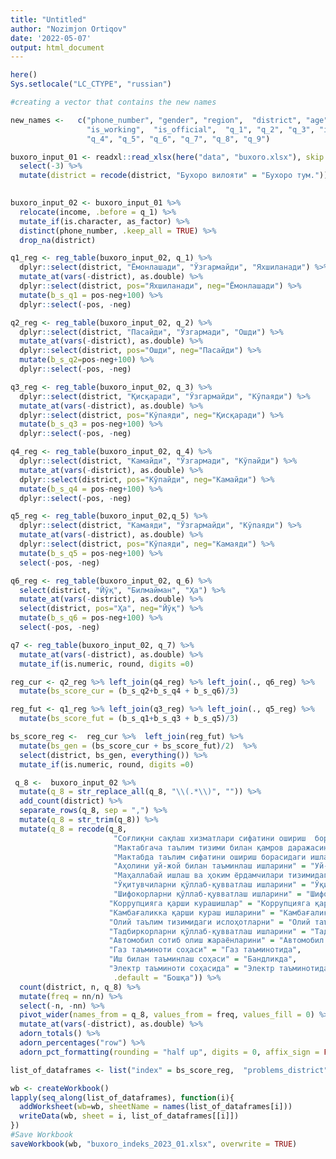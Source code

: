 ```yaml
---
title: "Untitled"
author: "Nozimjon Ortiqov"
date: '2022-05-07'
output: html_document
---
```


```r
here() 
Sys.setlocale("LC_CTYPE", "russian")
```


```r
#creating a vector that contains the new names 

new_names <-   c("phone_number", "gender", "region",  "district", "age", "education",
                 "is_working",  "is_official",  "q_1", "q_2", "q_3", "income", 
                 "q_4", "q_5", "q_6", "q_7", "q_8", "q_9")
```


```r
buxoro_input_01 <- readxl::read_xlsx(here("data", "buxoro.xlsx"), skip = 1, col_names = new_names) %>% 
  select(-3) %>% 
  mutate(district = recode(district, "Бухоро вилояти" = "Бухоро тум."))
  
```


```r
buxoro_input_02 <- buxoro_input_01 %>% 
  relocate(income, .before = q_1) %>% 
  mutate_if(is.character, as_factor) %>% 
  distinct(phone_number, .keep_all = TRUE) %>% 
  drop_na(district) 
```


```r
q1_reg <- reg_table(buxoro_input_02, q_1) %>% 
  dplyr::select(district, "Ёмонлашади", "Ўзгармайди", "Яхшиланади") %>% 
  mutate_at(vars(-district), as.double) %>% 
  dplyr::select(district, pos="Яхшиланади", neg="Ёмонлашади") %>% 
  mutate(b_s_q1 = pos-neg+100) %>% 
  dplyr::select(-pos, -neg)

q2_reg <- reg_table(buxoro_input_02, q_2) %>% 
  dplyr::select(district, "Пасайди", "Ўзгармади", "Ошди") %>% 
  mutate_at(vars(-district), as.double) %>% 
  dplyr::select(district, pos="Ошди", neg="Пасайди") %>% 
  mutate(b_s_q2=pos-neg+100) %>% 
  dplyr::select(-pos, -neg)

q3_reg <- reg_table(buxoro_input_02, q_3) %>% 
  dplyr::select(district, "Қисқаради", "Ўзгармайди", "Кўпаяди") %>%
  mutate_at(vars(-district), as.double) %>% 
  dplyr::select(district, pos="Кўпаяди", neg="Қисқаради") %>% 
  mutate(b_s_q3 = pos-neg+100) %>% 
  dplyr::select(-pos, -neg)

q4_reg <- reg_table(buxoro_input_02, q_4) %>% 
  dplyr::select(district, "Камайди", "Ўзгармади", "Кўпайди") %>% 
  mutate_at(vars(-district), as.double) %>% 
  dplyr::select(district, pos="Кўпайди", neg="Камайди") %>% 
  mutate(b_s_q4 = pos-neg+100) %>% 
  dplyr::select(-pos, -neg)

q5_reg <- reg_table(buxoro_input_02,q_5) %>% 
  dplyr::select(district, "Камаяди", "Ўзгармайди", "Кўпаяди") %>% 
  mutate_at(vars(-district), as.double) %>% 
  dplyr::select(district, pos="Кўпаяди", neg="Камаяди") %>% 
  mutate(b_s_q5 = pos-neg+100) %>% 
  select(-pos, -neg)

q6_reg <- reg_table(buxoro_input_02, q_6) %>% 
  select(district, "Йўқ", "Билмайман", "Ҳа") %>% 
  mutate_at(vars(-district), as.double) %>% 
  select(district, pos="Ҳа", neg="Йўқ") %>% 
  mutate(b_s_q6 = pos-neg+100) %>% 
  select(-pos, -neg)

q7 <- reg_table(buxoro_input_02, q_7) %>% 
  mutate_at(vars(-district), as.double) %>% 
  mutate_if(is.numeric, round, digits =0)
```

```r
reg_cur <- q2_reg %>% left_join(q4_reg) %>% left_join(., q6_reg) %>% 
  mutate(bs_score_cur = (b_s_q2+b_s_q4 + b_s_q6)/3) 

reg_fut <- q1_reg %>% left_join(q3_reg) %>% left_join(., q5_reg) %>% 
  mutate(bs_score_fut = (b_s_q1+b_s_q3 + b_s_q5)/3) 

bs_score_reg <-  reg_cur %>%  left_join(reg_fut) %>%  
  mutate(bs_gen = (bs_score_cur + bs_score_fut)/2)  %>% 
  select(district, bs_gen, everything()) %>%  
  mutate_if(is.numeric, round, digits =0) 
```

```r
 q_8 <-  buxoro_input_02 %>%
  mutate(q_8 = str_replace_all(q_8, "\\(.*\\)", "")) %>% 
  add_count(district) %>% 
  separate_rows(q_8, sep = ",") %>%
  mutate(q_8 = str_trim(q_8)) %>% 
  mutate(q_8 = recode(q_8, 
                       "Соғлиқни сақлаш хизматлари сифатини ошириш  борасидаги ишлар" = "Соғлиқни сақлашда",
                       "Мактабгача таълим тизими билан қамров даражасини ошириш борасидаги ишлар" = "Мактабгача таълим тизими қамровида",
                       "Мактабда таълим сифатини ошириш борасидаги ишлар" = "Мактаб таълим сифатида",
                       "Аҳолини уй-жой билан таъминлаш ишларини" = "Уй-жой билан таъминлаш",
                       "Маҳаллабай ишлаш ва ҳоким ёрдамчилари тизимидаги ишларни" = "Маҳаллабай ишлаш ва ҳоким ёрдамчилари",
                       "Ўқитувчиларни қўллаб-қувватлаш ишларини" = "Ўқитувчиларни қўллаб-қувватлаш",
                       "Шифокорларни қўллаб-қувватлаш ишларини" = "Шифокорларни қўллаб-қувватлаш",
                      "Коррупцияга қарши курашишлар" = "Коррупцияга қарши курашиш",
                      "Камбағаликка қарши кураш ишларини" = "Камбағаликка қарши кураш",
                      "Олий таълим тизимидаги ислоҳотларни" = "Олий таълимдаги ислоҳотлар",
                      "Тадбиркорларни қўллаб-қувватлаш ишларини" = "Тадбиркорларни қўллаб-қувватлаш",
                      "Автомобил сотиб олиш жараёнларини" = "Автомобил сотиб олиш жараёнларида",
                      "Газ таъминоти соҳаси" = "Газ таъминотида",
                      "Иш билан таъминлаш соҳаси" = "Бандликда",
                      "Электр таъминоти соҳасида" = "Электр таъминотида",
                       .default = "Бошқа")) %>% 
  count(district, n, q_8) %>% 
  mutate(freq = nn/n) %>% 
  select(-n, -nn) %>% 
  pivot_wider(names_from = q_8, values_from = freq, values_fill = 0) %>% 
  mutate_at(vars(-district), as.double) %>% 
  adorn_totals() %>% 
  adorn_percentages("row") %>% 
  adorn_pct_formatting(rounding = "half up", digits = 0, affix_sign = FALSE)
```

```r
list_of_dataframes <- list("index" = bs_score_reg,  "problems_district" = q7, "islohotlar_tezlashtirish" = q_8)  

wb <- createWorkbook()
lapply(seq_along(list_of_dataframes), function(i){
  addWorksheet(wb=wb, sheetName = names(list_of_dataframes[i]))
  writeData(wb, sheet = i, list_of_dataframes[[i]])
})
#Save Workbook
saveWorkbook(wb, "buxoro_indeks_2023_01.xlsx", overwrite = TRUE) 
```
